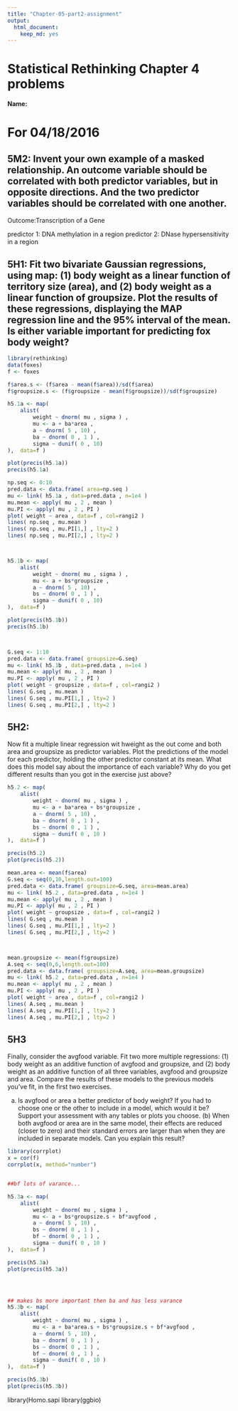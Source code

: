 ```yaml
---
title: "Chapter-05-part2-assignment"
output: 
  html_document: 
    keep_md: yes
---
```

# Statistical Rethinking Chapter 4 problems

__Name:__




# For 04/18/2016

## 5M2: Invent your own example of a masked relationship. An outcome variable should be correlated with both predictor variables, but in opposite directions. And the two predictor variables should be correlated with one another.

Outcome:Transcription of a Gene

predictor 1: DNA methylation in a region 
predictor 2: DNase hypersensitivity in a region



## 5H1: Fit two bivariate Gaussian regressions, using map: (1) body weight as a linear function of territory size (area), and (2) body weight as a linear function of groupsize. Plot the results of these regressions, displaying the MAP regression line and the 95% interval of the mean. Is either variable important for predicting fox body weight?

```r
library(rethinking)
data(foxes)
f <- foxes

f$area.s <- (f$area - mean(f$area))/sd(f$area)
f$groupsize.s <- (f$groupsize - mean(f$groupsize))/sd(f$groupsize)

h5.1a <- map(
    alist(
        weight ~ dnorm( mu , sigma ) ,
        mu <- a + ba*area ,
        a ~ dnorm( 5 , 10) ,
        ba ~ dnorm( 0 , 1 ) ,
        sigma ~ dunif( 0 , 10)
),  data=f )

plot(precis(h5.1a))
precis(h5.1a)

np.seq <- 0:10 
pred.data <- data.frame( area=np.seq )
mu <- link( h5.1a , data=pred.data , n=1e4 ) 
mu.mean <- apply( mu , 2 , mean ) 
mu.PI <- apply( mu , 2 , PI )
plot( weight ~ area , data=f , col=rangi2 ) 
lines( np.seq , mu.mean ) 
lines( np.seq , mu.PI[1,] , lty=2 ) 
lines( np.seq , mu.PI[2,] , lty=2 )



h5.1b <- map(
    alist(
        weight ~ dnorm( mu , sigma ) ,
        mu <- a + bs*groupsize ,
        a ~ dnorm( 5 , 10) ,
        bs ~ dnorm( 0 , 1 ) ,
        sigma ~ dunif( 0 , 10)
),  data=f )

plot(precis(h5.1b))
precis(h5.1b)



G.seq <- 1:10
pred.data <- data.frame( groupsize=G.seq)
mu <- link( h5.1b , data=pred.data , n=1e4 )
mu.mean <- apply( mu , 2 , mean )
mu.PI <- apply( mu , 2 , PI )
plot( weight ~ groupsize , data=f , col=rangi2 )
lines( G.seq , mu.mean )
lines( G.seq , mu.PI[1,] , lty=2 )
lines( G.seq , mu.PI[2,] , lty=2 )


```

## 5H2: 
Now fit a multiple linear regression wit hweight as the out come and both area and groupsize as predictor variables. Plot the predictions of the model for each predictor, holding the other predictor constant at its mean. What does this model say about the importance of each variable? Why do you get different results than you got in the exercise just above?

```r
h5.2 <- map(
    alist(
        weight ~ dnorm( mu , sigma ) ,
        mu <- a + ba*area + bs*groupsize ,
        a ~ dnorm( 5 , 10) ,
        ba ~ dnorm( 0 , 1 ) ,
        bs ~ dnorm( 0 , 1 ) ,
        sigma ~ dunif( 0 , 10 )
),  data=f )

precis(h5.2)
plot(precis(h5.2))

mean.area <- mean(f$area)
G.seq <- seq(0,10,length.out=100)
pred.data <- data.frame( groupsize=G.seq, area=mean.area)
mu <- link( h5.2 , data=pred.data , n=1e4 )
mu.mean <- apply( mu , 2 , mean )
mu.PI <- apply( mu , 2 , PI )
plot( weight ~ groupsize , data=f , col=rangi2 )
lines( G.seq , mu.mean )
lines( G.seq , mu.PI[1,] , lty=2 )
lines( G.seq , mu.PI[2,] , lty=2 )



mean.groupsize <- mean(f$groupsize)
A.seq <- seq(0,6,length.out=100)
pred.data <- data.frame( groupsize=A.seq, area=mean.groupsize)
mu <- link( h5.2 , data=pred.data , n=1e4 )
mu.mean <- apply( mu , 2 , mean )
mu.PI <- apply( mu , 2 , PI )
plot( weight ~ area , data=f , col=rangi2 )
lines( A.seq , mu.mean )
lines( A.seq , mu.PI[1,] , lty=2 )
lines( A.seq , mu.PI[2,] , lty=2 )


```

## 5H3

Finally, consider the avgfood variable. Fit two more multiple regressions: (1) body weight as an additive function of avgfood and groupsize, and (2) body weight as an additive function of all three variables, avgfood and groupsize and area. Compare the results of these models to the previous models you’ve fit, in the first two exercises. 

(a) Is avgfood or area a better predictor of body weight? If you had to choose one or the other to include in a model, which would it be? Support your assessment with any tables or plots you choose. (b) When both avgfood or area are in the same model, their effects are reduced (closer to zero) and their standard errors are larger than when they are included in separate models. Can you explain this result?


```r

library(corrplot)
x = cor(f)
corrplot(x, method="number")


##bf lots of varance...

h5.3a <- map(
    alist(
        weight ~ dnorm( mu , sigma ) ,
        mu <- a + bs*groupsize.s + bf*avgfood ,
        a ~ dnorm( 5 , 10) ,
        bs ~ dnorm( 0 , 1 ) ,
        bf ~ dnorm( 0 , 1 ) ,
        sigma ~ dunif( 0 , 10 )
),  data=f )

precis(h5.3a)
plot(precis(h5.3a))




## makes bs more important then ba and has less varance
h5.3b <- map(
    alist(
        weight ~ dnorm( mu , sigma ) ,
        mu <- a + ba*area.s + bs*groupsize.s + bf*avgfood ,
        a ~ dnorm( 5 , 10) ,
        ba ~ dnorm( 0 , 1 ) ,
        bs ~ dnorm( 0 , 1 ) ,
        bf ~ dnorm( 0 , 1 ) ,
        sigma ~ dunif( 0 , 10 )
),  data=f )

precis(h5.3b)
plot(precis(h5.3b))
```
library(Homo.sapi
library(ggbio)
